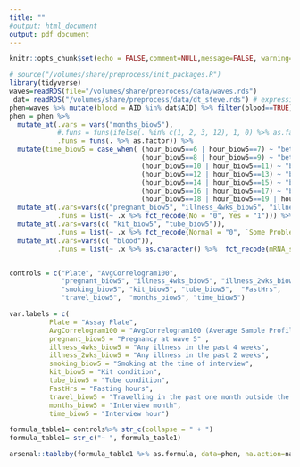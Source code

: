 ```yaml
---
title: ""
#output: html_document
output: pdf_document
---
```


```r
knitr::opts_chunk$set(echo = FALSE,comment=NULL,message=FALSE, warning=FALSE, cache = F)
```

```r
# source("/volumes/share/preprocess/init_packages.R")
library(tidyverse)
waves=readRDS(file="/volumes/share/preprocess/data/waves.rds")
 dat= readRDS("/volumes/share/preprocess/data/dt_steve.rds") # expression set 
phen=waves %>% mutate(blood = AID %in% dat$AID) %>% filter(blood==TRUE) 
phen = phen %>% 
  mutate_at(.vars = vars("months_biow5"), 
            #.funs = funs(ifelse(. %in% c(1, 2, 3, 12), 1, 0) %>% as.factor)) %>% 
            .funs = funs(. %>% as.factor)) %>% 
  mutate(time_biow5 = case_when( (hour_biow5==6 | hour_biow5==7) ~ "between 6 and 7",
                                 (hour_biow5==8 | hour_biow5==9) ~ "between 8 and 9",
                                 (hour_biow5==10 | hour_biow5==11) ~ "between 10 and 11",
                                 (hour_biow5==12 | hour_biow5==13) ~ "between 12 and 13",
                                 (hour_biow5==14 | hour_biow5==15) ~ "between 14 and 15",
                                 (hour_biow5==16 | hour_biow5==17) ~ "between 16 and 17",
                                 (hour_biow5==18 | hour_biow5==19 | hour_biow5==20) ~ "between 18 and 20") %>% as.factor) %>% 
  mutate_at(.vars=vars(c("pregnant_biow5", "illness_4wks_biow5", "illness_2wks_biow5", "smoking_biow5", "travel_biow5" )),
            .funs = list(~ .x %>% fct_recode(No = "0", Yes = "1"))) %>% 
  mutate_at(.vars=vars(c( "kit_biow5", "tube_biow5")),
            .funs = list(~ .x %>% fct_recode(Normal = "0", `Some Problems` = "1"))) %>%
  mutate_at(.vars=vars(c( "blood")),
            .funs = list(~ .x %>% as.character() %>%  fct_recode(mRNA_sample = "TRUE", `NonmRNA_sample` = "FALSE")))


controls = c("Plate", "AvgCorrelogram100",
             "pregnant_biow5", "illness_4wks_biow5", "illness_2wks_biow5",
             "smoking_biow5", "kit_biow5", "tube_biow5",  "FastHrs",  
             "travel_biow5",  "months_biow5", "time_biow5") 

var.labels = c(
          Plate = "Assay Plate",
          AvgCorrelogram100 = "AvgCorrelogram100 (Average Sample Profile Correlation)",
          pregnant_biow5 = "Pregnancy at wave 5" ,
          illness_4wks_biow5 = "Any illness in the past 4 weeks",
          illness_2wks_biow5 = "Any illness in the past 2 weeks",
          smoking_biow5 = "Smoking at the time of interview",
          kit_biow5 = "Kit condition",
          tube_biow5 = "Tube condition",
          FastHrs = "Fasting hours",
          travel_biow5 = "Travelling in the past one month outside the United States",
          months_biow5 = "Interview month",
          time_biow5 = "Interview hour")

formula_table1= controls%>% str_c(collapse = " + ")
formula_table1= str_c("~ ", formula_table1)

arsenal::tableby(formula_table1 %>% as.formula, data=phen, na.action=na.omit, control = arsenal::tableby.control(test=FALSE)) %>% summary(labelTranslations = var.labels)  ##can both pdf and html


```


